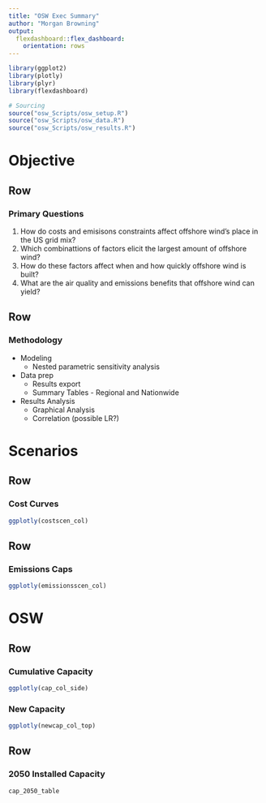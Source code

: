 ```yaml
---
title: "OSW Exec Summary"
author: "Morgan Browning"
output: 
  flexdashboard::flex_dashboard:
    orientation: rows
---
```


```r
library(ggplot2)
library(plotly)
library(plyr)
library(flexdashboard)

# Sourcing
source("osw_Scripts/osw_setup.R")
source("osw_Scripts/osw_data.R")
source("osw_Scripts/osw_results.R")
```

Objective
=======================================================================

Row
-----------------------------------------------------------------------

### Primary Questions

1. How do costs and emisisons constraints affect offshore wind's place in the US grid mix?
2. Which combinattions of factors elicit the largest amount of offshore wind?
3. How do these factors affect when and how quickly offshore wind is built?
4. What are the air quality and emissions benefits that offshore wind can yield?

Row
-----------------------------------------------------------------------

### Methodology

* Modeling
  + Nested parametric sensitivity analysis
* Data prep
  + Results export
  + Summary Tables - Regional and Nationwide
* Results Analysis
  + Graphical Analysis
  + Correlation (possible LR?)

Scenarios
=======================================================================

Row
-----------------------------------------------------------------------

### Cost Curves

```r
ggplotly(costscen_col)
```

Row
-----------------------------------------------------------------------

### Emissions Caps

```r
ggplotly(emissionsscen_col)
```

OSW
=======================================================================

Row
-----------------------------------------------------------------------

### Cumulative Capacity

```r
ggplotly(cap_col_side)
```

### New Capacity

```r
ggplotly(newcap_col_top)
```

Row
-----------------------------------------------------------------------

### 2050 Installed Capacity

```r
cap_2050_table
```



